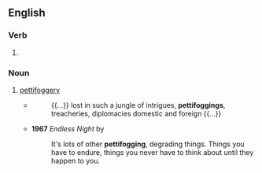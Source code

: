 ==English==

===Verb===
{{head|en|verb form}}

# {{present participle of|en|pettifog|nocat=1}}

===Noun===
{{en-noun}}

# [[pettifoggery]]
#* {{RQ:Carlyle Friedrich}}
#*: {{...}} lost in such a jungle of intrigues, '''pettifoggings''', treacheries, diplomacies domestic and foreign {{...}}
#* '''1967''' ''Endless Night'' by {{w|Agatha Christie}}
#*: It's lots of other '''pettifogging''', degrading things. Things you have to endure, things you never have to think about until they happen to you.